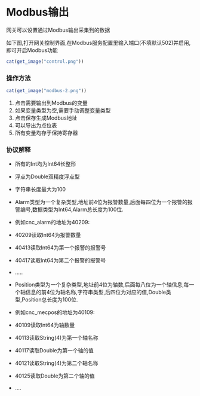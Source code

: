 # Modbus输出

网关可以设置通过Modbus输出采集到的数据

如下图,打开网关控制界面,在Modbus服务配置里输入端口(不填默认502)并启用,即可开启Modbus功能

```r
cat(get_image("control.png"))
```

### 操作方法

```r
cat(get_image("modbus-2.png"))
```


1. 点击需要输出到Modbus的变量
2. 如果变量类型为空,需要手动调整变量类型
3. 点击保存生成Modbus地址
4. 可以导出为点位表
5. 所有变量均存于保持寄存器

### 协议解释
* 所有的Int均为Int64长整形
* 浮点为Double双精度浮点型
* 字符串长度最大为100
* Alarm类型为一个复杂类型,地址前4位为报警数量,后面每四位为一个报警的报警编号,数据类型为Int64,Alarm总长度为100位.

 * 例如cnc_alarm的地址为40209:

 * 40209读取Int64为报警数量

 * 40413读取Int64为第一个报警的报警号

 * 40417读取Int64为第二个报警的报警号

 * .....

* Position类型为一个复杂类型,地址前4位为轴数,后面每八位为一个轴信息,每一个轴信息的前4位为轴名称,字符串类型,后四位为对应的值,Double类型,Position总长度为100位.

 * 例如cnc_mecpos的地址为40109:

 * 40109读取Int64为轴数量

 * 40113读取String(4)为第一个轴名称

 * 40117读取Double为第一个轴的值

 * 40121读取String(4)为第二个轴名称

 * 40125读取Double为第二个轴的值

 * ....
